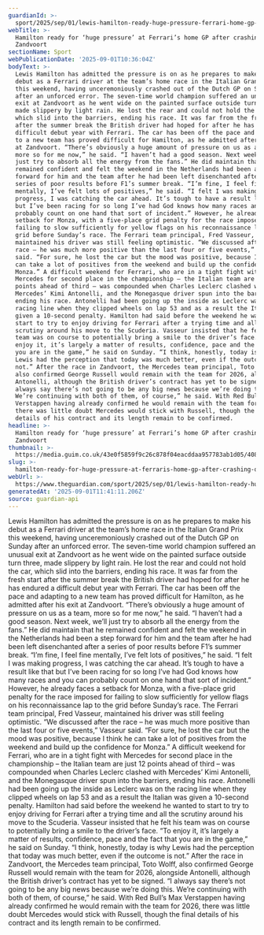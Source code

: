 ```yaml
---
guardianId: >-
  sport/2025/sep/01/lewis-hamilton-ready-huge-pressure-ferrari-home-gp-crashing-out-zandvoort-f1
webTitle: >-
  Hamilton ready for ‘huge pressure’ at Ferrari’s home GP after crashing out at
  Zandvoort
sectionName: Sport
webPublicationDate: '2025-09-01T10:36:04Z'
bodyText: >-
  Lewis Hamilton has admitted the pressure is on as he prepares to make his
  debut as a Ferrari driver at the team’s home race in the Italian Grand Prix
  this weekend, having unceremoniously crashed out of the Dutch GP on Sunday
  after an unforced error. The seven-time world champion suffered an unusual
  exit at Zandvoort as he went wide on the painted surface outside turn three,
  made slippery by light rain. He lost the rear and could not hold the car,
  which slid into the barriers, ending his race. It was far from the fresh start
  after the summer break the British driver had hoped for after he has endured a
  difficult debut year with Ferrari. The car has been off the pace and adapting
  to a new team has proved difficult for Hamilton, as he admitted after his exit
  at Zandvoort. “There’s obviously a huge amount of pressure on us as a team,
  more so for me now,” he said. “I haven’t had a good season. Next week, we’ll
  just try to absorb all the energy from the fans.” He did maintain that he
  remained confident and felt the weekend in the Netherlands had been a step
  forward for him and the team after he had been left disenchanted after a
  series of poor results before F1’s summer break. “I’m fine, I feel fine
  mentally, I’ve felt lots of positives,” he said. “I felt I was making
  progress, I was catching the car ahead. It’s tough to have a result like that
  but I’ve been racing for so long I’ve had God knows how many races and you can
  probably count on one hand that sort of incident.” However, he already faces a
  setback for Monza, with a five-place grid penalty for the race imposed for
  failing to slow sufficiently for yellow flags on his reconnaissance lap to the
  grid before Sunday’s race. The Ferrari team principal, Fred Vasseur,
  maintained his driver was still feeling optimistic. “We discussed after the
  race – he was much more positive than the last four or five events,” Vasseur
  said. “For sure, he lost the car but the mood was positive, because I think he
  can take a lot of positives from the weekend and build up the confidence for
  Monza.” A difficult weekend for Ferrari, who are in a tight fight with
  Mercedes for second place in the championship – the Italian team are just 12
  points ahead of third – was compounded when Charles Leclerc clashed with
  Mercedes’ Kimi Antonelli, and the Monegasque driver spun into the barriers,
  ending his race. Antonelli had been going up the inside as Leclerc was on the
  racing line when they clipped wheels on lap 53 and as a result the Italian was
  given a 10-second penalty. Hamilton had said before the weekend he wanted to
  start to try to enjoy driving for Ferrari after a trying time and all the
  scrutiny around his move to the Scuderia. Vasseur insisted that he felt his
  team was on course to potentially bring a smile to the driver’s face. “To
  enjoy it, it’s largely a matter of results, confidence, pace and the fact that
  you are in the game,” he said on Sunday. “I think, honestly, today is why
  Lewis had the perception that today was much better, even if the outcome is
  not.” After the race in Zandvoort, the Mercedes team principal, Toto Wolff,
  also confirmed George Russell would remain with the team for 2026, alongside
  Antonelli, although the British driver’s contract has yet to be signed. “I
  always say there’s not going to be any big news because we’re doing this.
  We’re continuing with both of them, of course,” he said. With Red Bull’s Max
  Verstappen having already confirmed he would remain with the team for 2026,
  there was little doubt Mercedes would stick with Russell, though the final
  details of his contract and its length remain to be confirmed.
headline: >-
  Hamilton ready for ‘huge pressure’ at Ferrari’s home GP after crashing out at
  Zandvoort
thumbnail: >-
  https://media.guim.co.uk/43e0f5859f9c26c878f04eacddaa957783ab1d05/408_0_4563_3651/500.jpg
slug: >-
  hamilton-ready-for-huge-pressure-at-ferraris-home-gp-after-crashing-out-at-zandvoort
webUrl: >-
  https://www.theguardian.com/sport/2025/sep/01/lewis-hamilton-ready-huge-pressure-ferrari-home-gp-crashing-out-zandvoort-f1
generatedAt: '2025-09-01T11:41:11.206Z'
source: guardian-api
---
```

Lewis Hamilton has admitted the pressure is on as he prepares to make his debut as a Ferrari driver at the team’s home race in the Italian Grand Prix this weekend, having unceremoniously crashed out of the Dutch GP on Sunday after an unforced error. The seven-time world champion suffered an unusual exit at Zandvoort as he went wide on the painted surface outside turn three, made slippery by light rain. He lost the rear and could not hold the car, which slid into the barriers, ending his race. It was far from the fresh start after the summer break the British driver had hoped for after he has endured a difficult debut year with Ferrari. The car has been off the pace and adapting to a new team has proved difficult for Hamilton, as he admitted after his exit at Zandvoort. “There’s obviously a huge amount of pressure on us as a team, more so for me now,” he said. “I haven’t had a good season. Next week, we’ll just try to absorb all the energy from the fans.” He did maintain that he remained confident and felt the weekend in the Netherlands had been a step forward for him and the team after he had been left disenchanted after a series of poor results before F1’s summer break. “I’m fine, I feel fine mentally, I’ve felt lots of positives,” he said. “I felt I was making progress, I was catching the car ahead. It’s tough to have a result like that but I’ve been racing for so long I’ve had God knows how many races and you can probably count on one hand that sort of incident.” However, he already faces a setback for Monza, with a five-place grid penalty for the race imposed for failing to slow sufficiently for yellow flags on his reconnaissance lap to the grid before Sunday’s race. The Ferrari team principal, Fred Vasseur, maintained his driver was still feeling optimistic. “We discussed after the race – he was much more positive than the last four or five events,” Vasseur said. “For sure, he lost the car but the mood was positive, because I think he can take a lot of positives from the weekend and build up the confidence for Monza.” A difficult weekend for Ferrari, who are in a tight fight with Mercedes for second place in the championship – the Italian team are just 12 points ahead of third – was compounded when Charles Leclerc clashed with Mercedes’ Kimi Antonelli, and the Monegasque driver spun into the barriers, ending his race. Antonelli had been going up the inside as Leclerc was on the racing line when they clipped wheels on lap 53 and as a result the Italian was given a 10-second penalty. Hamilton had said before the weekend he wanted to start to try to enjoy driving for Ferrari after a trying time and all the scrutiny around his move to the Scuderia. Vasseur insisted that he felt his team was on course to potentially bring a smile to the driver’s face. “To enjoy it, it’s largely a matter of results, confidence, pace and the fact that you are in the game,” he said on Sunday. “I think, honestly, today is why Lewis had the perception that today was much better, even if the outcome is not.” After the race in Zandvoort, the Mercedes team principal, Toto Wolff, also confirmed George Russell would remain with the team for 2026, alongside Antonelli, although the British driver’s contract has yet to be signed. “I always say there’s not going to be any big news because we’re doing this. We’re continuing with both of them, of course,” he said. With Red Bull’s Max Verstappen having already confirmed he would remain with the team for 2026, there was little doubt Mercedes would stick with Russell, though the final details of his contract and its length remain to be confirmed.
